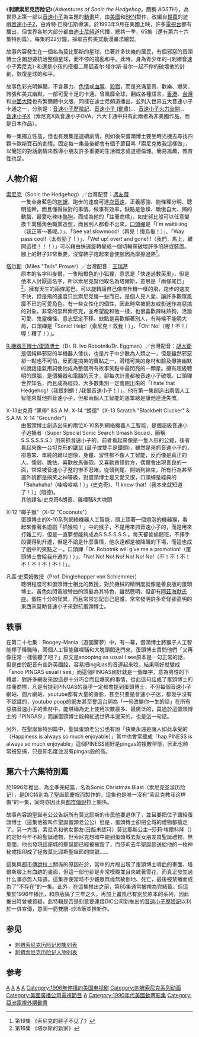 {{Unreferenced|time=2017-03-08T12:27:12+00:00}}
{{noteTA
|T=zh-cn:刺猬索尼克历险记; zh-tw:音速小子歷險記; zh-hk:超音鼠歷險記;
|G1=Games
}}
{{Infobox television
| bgcolour      = #007FFF
| show_name     = 刺猬索尼克历险记
| eng_name      = ''Adventures of Sonic the Hedgehog''
| image         = 
| caption       = 
| show_name_2   = ''AOSTH''
| genre         = [[动画片|动画片]]、[[科幻小品|科幻小品]]、[[喜剧|喜剧]]
| format        = [[电视动画|电视动画]]
| creator       = 
| developer     = 里德·舍尔利<br/>布鲁斯·舍尔利<br/>肯德·巴特伍斯
| writer        = 
| general_director = 
| director      = 肯德·巴特伍斯
| assistance_director = 
| creative_director  = 
| presenter     = 
| starring      = 
| judges        = 
| voices        = {{Link-ko|贾里尔·怀特|잘릴 화이트}}<br/>{{Link-en|隆·约翰·巴里|Long John Baldry}}<br/>{{Link-ja|格里·查克|ゲイリー・チョーク}}<br/>{{Link-ar|伊恩·詹姆斯·柯莱特|إين جيمز كورليت}}<br/>克里斯托弗·斯蒂芬·韦尔奇
| narrated      = 
| country       = {{USA}}
| language      = [[英语|英语]]
| subtitle      = 
| slogan        = 
| num_seasons   = 
| num_episodes  = 
| list_episodes = 
| runtime       = 
| theme_music_composer = 克拉克·噶斯曼
| theme_song    = 
| opentheme     = 
| composer      = 
| lyricist      = 
| singer        = 
| endtheme      = 
| composer_2    = 
| lyricist_2    = 
| singer_2      = 
| interlude     = 
| produce_year  = 
| producer      = 
| co-producer   = 
| program_presenter = 
| supervising_producer = 
| executive_producer = 
| co_exec       = 
<!-- | asst_producer =  -->
| consultant    = 
| story         = 
| story_editor  = 
| editor        = 
| location      = 
| cinematography = 
| camera        = 
| company       = {{Link-en|DIC動畫公司|DIC Entertainment}}<br/>[[世嘉|世嘉]]
| network       = 
| picture_format = 
| audio_format  = 
| first_run     = 


| num_episodes_0 = 65集（外加一特别篇）
| runtime_0     = 22分钟左右
| first_aired   = 
| last_aired    = 
| network_1     = 
| picture_format_1 = 
| audio_format_1 = 
| first_run_1   = 
| num_episodes_1 = 
| runtime_1     = 
| first_aired_1 = 
| last_aired_1  = 
| preceded_by   = 
| followed_by   = [[音速小子_(动画)|音速小子]]
| related       = 
| show_name_zh-cn = 
| show_name_zh-tw = 
| show_name_zh-hk = 
| show_name_zh-sg = 
| website       = http://www.bknkids.com/sonic.shtml
}}
《'''刺猬索尼克历险记'''》（''Adventures of Sonic the Hedgehog''，簡稱 ''AOSTH''），為世界上第一部以[[音速小子|音速小子]]為主題的[[動畫|動畫]]片，由[[美國|美國]]{{Link-en|DIC動畫公司|DIC Entertainment}}和[[BKN|BKN]]製作，改編自[[世嘉|世嘉]]的遊戲[[音速小子2|音速小子2]]，由肯特·巴特伍斯導演。於1993年9月在美國上映，許多[[電視台|電視台]]都有播出，但世界各地大部分都由[[迪士尼頻道|迪士尼頻道]]代播，總共一季，65集（還有第六十六集特別篇），每集約22分鐘，採取古典美式動漫畫法繪製。

故事內容發生在一個名為莫比耶斯的星球，住著許多快樂的居民，有個邪惡的蛋頭博士企圖想要統治整個星球，而不停的搗亂和平。此時，身為青少年的-{刺蝟音速小子索尼克}-和還是小孩的搭檔二尾狐麦尔·塔尔斯·普尔一起不停的破壞他的計劃，恢復星球的和平。

故事色彩光明鮮豔，不含暴力、[[色情|色情]]或[[血腥|血腥]]、[[殺戮|殺戮]]，而是充滿童真、歡樂、爆笑、誇張和美式幽默，一部可愛十足的卡通。曾風靡全球，翻成各種語言，[[香港|香港]]、[[台灣|台灣]]和[[中國大陸|中國大陸]]也有繁簡體中文版，同樣在迪士尼頻道播出，並列入世界五大音速小子卡通之一，分別是：[[音速小子歷險記|音速小子歷險記]]、[[音速小子_(動畫)|音速小子 (動畫)]]、{{Link-en|音速小子顯神通|Sonic Underground}}、[[Sonic_Boom_(動畫)|音速小子火力全開]]、{{Link-en|音速小子OVA|Sonic the Hedgehog: The Movie}}、[[音速小子X|音速小子X]]（索尼克X與音速小子OVA，六大卡通中只有此兩者為非美國作品，而是日本作品）。

每一集獨立性高，但也有幾集是連續劇情，例如後來蛋頭博士要坐時光機去尋找四顆卡歐斯寶石的劇情。固定每一集最後都會有個子節目叫「索尼克教我這樣做」，以簡短的對話劇情來教導小朋友許多重要的生活概念或道德倫理。簡易風趣，教育性也足。

==人物介紹==
{{main|刺猬索尼克历险记人物列表}}
; [[索尼克|索尼克]]（Sonic the Hedgehog）／台灣配音：[[馮友薇|馮友薇]]
: 一隻全身藍色的[[刺蝟|刺蝟]]，跑步的速度可達[[次音速|次音速]]，正義感強、能條理分明、聰明能幹，而且懂得做對的事情。做事有效率，缺點是急躁、驕傲自大、懶的動腦，最愛吃辣味[[熱狗|熱狗]]，而成為他的「註冊商標」。如史努比般可以任意變換千萬種角色職業造型，而且別人都看不出來。[[口頭禪|口頭禪]]是「I'm waitiiiiing（我正等～著呢。）」、「See ya! slowmood!（再見！慢烏龜！）」、「Way pass cool!（太有勁了！）」、「We! up! over! and gone!!!（我們，馬上，離開這裡！！！）」可以藉由快速旋轉變成一個切輪來破壞許多陷阱或裝置。腳上的鞋子非常重要，沒穿鞋子跑起來會使腳因為摩擦過熱<ref>第19集 《索尼克的鞋子不见了》</ref>。

; [[塔尔斯|塔尔斯]]（Miles "Tails" Prower）／台灣配音：[[王瑞芹|王瑞芹]]
: 原本的名字叫麥爾，一隻暗橙色的小狐狸，意思是「快速過數英里」，但是他本人討厭這名字，所以索尼克幫他取名為塔爾斯，意思是「兩條尾巴」<ref>第16集 《塔尔斯的新家》</ref>。擁有天生的兩條尾巴。可以旋轉讓自己像直升機一樣的飛，跑步的速度不快，但是飛的速度只比索尼克慢一些而已，是個人見人愛、讓許多觀眾風靡不已的可愛角色。有一些女性化的個性，因此時常被網友或影迷作為惡搞的對象。非常的崇拜索尼克，並希望能和他一樣，也很喜歡辣味熱狗，活潑可愛、鬼靈機怪、意志堅定不移。缺點是喜歡賴著別人，有時候不能明大局，口頭禪是「Sonic! Help!（索尼克！救我！）」、「Oh! No!（喔！不！/喔！糟了！）」。

; [[艾格曼博士|R·機器王博士/蛋頭博士]]（Dr. R. Ivo Robotnik/Dr. Eggman）／台灣配音：[[胡大衛|胡大衛]]
: 是個純粹邪惡的半機器人傢伙，也是片子中少數為人類之一，但是雖然邪惡卻一點也不可怕，反而是搞笑的賣點之一，滑稽可笑的身材和臉及爆笑幽默的說話語氣用詞使他成為整個所有故事笑點中最閃亮的一顆星。擁有超級聰明的頭腦，是個機器和電腦的天才，卻每次計畫都被音速小子破壞。口頭禪世界知名，而且成為經典、大多數集別一定會跑出來的「I hate that Hedgehog!（我恨刺蝟！/我恨音速小子！）」。他在第一集創造出兩個人工智能來幫他抓音速小子，但那兩個人工智能的愚笨總是讓他連連失敗。

; X-13史克奇 “黑帶” &S.A.M. X-14 “朗德”（X-13 Scratch "Blackbelt Clucker" & S.A.M. X-14 "Grounder"）
: 由蛋頭博士創造出來的兩位X-10系列網絡機器人工智能，是個超級音速小子追捕者（Super Special Sonic Search Smash Squad，簡稱S.S.S.S.S.S.）用來抓音速小子的，前者看起來像是一隻人形的公雞，後者看起來像一台坦克形的鼴鼠 (鼻子或雙手是鑽頭)，雖然是來抓音速小子的，卻愚笨、單純的難以想像，身體、習性都不像人工智能，反而像是真正的人。懦弱、膽怯、喜歡放馬後砲，又喜歡責怪對方，偶爾會出現善良的一面，常常被音速小子整的慘不忍睹。從頭到尾、開始到結束，所有行為甚至連外貌都是搞笑之神等級，對蛋頭博士是又愛又恨，口頭蟬是經典的「Bahahaha!（哇哈哈哈！）」(史克奇)、「I knew that!（我本來就知道了！）」(朗德)。
:其他譯名:史克奇&朗德、雞哩聒&大塊頭

; X-12 “椰子猴”（X-12 "Coconuts"）
: 蛋頭博士的X-10系列網絡機器人工智能，頭上頂著一個燈泡的機器猴，看起來像著名遊戲「抓猴啦！」中的猴子，不是用來抓音速小子的，而是用來打雜工的，但是一直夢想能夠成為S.S.S.S.S.S.。每天都偷偷翹班，不擇手段要得到升遷，但是不論是什麼事情，他永遠都是被降職的下場，而這也成了戲中的笑點之一。口頭禪「Dr. Robotnik will give me a promotion!（蛋頭博士會給我升遷的！）」、「No! No! No! No! No! No! No!（不！不！不！不！不！不！不！）」。

; 凡區·史萊姆教授（Prof. Dinglehopper von Schlemmer）
: 聰明程度可和蛋頭博士相比的教授，對於機械的精明度就像是善良版的蛋頭博士。黃色如閃電般彎曲的頭髮為其特色，雖然聰明，但卻有[[阿茲海默氏症|阿茲海默氏症]]。個性十分的怪異，而且常常忘記自己是誰，常常發明許多奇怪卻高明的東西來幫助音速小子來對抗蛋頭博士。

==轶事==
在第二十七集：Boogey-Mania（遊園驚夢）中，有一幕，蛋頭博士將猴子人工智能椰子降職時，兩個人工智能雞哩聒和大塊頭闖進門來，蛋頭博士責問他們「又再像往常一樣偷聽了吧？」原文是snooping as usual I see原本是一句正常的話，但是由於配音有些許英國腔，容易把ing和as的音連起來唸，結果剛好就變成「snoo PINGAS usual i see」而這個PINGAS剛好就是一個單字，意為男性的下體處，對許多網友來說這是十分巧合而且爆笑的事情，從此這句話成了蛋頭博士的註冊商標，凡是有提到PINGAS的幾乎一定都會提到蛋頭博士，不但每個音速小子網站、圖片網站、youtube都有大量的身影，甚至只要是音速小子迷，都幾乎沒有不認識的，youtube poop的網友甚至譽這台詞為「一句改變你一生的話」在所有惡搞音速小子的素材中，能堪稱為史上使用次數最多、最廣泛的，莫過於這蛋頭博士的「PINGAS!」而讓蛋頭博士能夠紅透世界半邊天的，也是這一句話。

另外，在聖誕節特別篇中，聖誕蛋頭老公公也有說「快樂永遠是讓人如此享受的（Happiness is always so much enjoyable）」其中也會常聽成「hap PINESS is always so much enjoyable」這個PINESS剛好是pingas的複數型態，因此也時常被惡搞，只是知名度並沒有pingas般的高。

==第六十六集特別篇==
於1996年推出，為全季完結篇，名為Sonic Christmas Blast（索尼克圣诞历险记），是DIC特別為了聖誕節慶祝而製作的，這集也是唯一沒有“索尼克教我这样做”的一集，同時亦因此與[[都市傳說|都市傳說]]拉上關係。

故事內容說聖誕老公公告訴所有莫比耶斯的市民他要退休了，並且要把位子讓給蛋頭博士（這集他被叫作聖誕蛋頭老公公）但是，蛋頭博士卻把全城的禮物都搶走了。另一方面，索尼克和他女朋友(日版未認可）莫比耶斯公主─莎莉‧埃爾科隆（{{lang|en|Sally acorn}}）約定好今年不給聖誕禮物，但索尼克想暗中跑到蛋頭城去幫女朋友買聖誕禮物，無意間，他也發現這座城的聖誕節已經被摧毀了，而莎莉去年聖誕節送給他的一枚神秘戒指卻成了拯救莫比耶斯聖誕節的關鍵……


這集與[[都市傳說|都市傳說]]拉上關係的原因在於，當中的片段出現了蛋頭博士噴血的畫面、塔爾斯臉上有血跡的畫面，但這一部份卻是非常模糊並且夾雜著雪花，而真正發生過什么事亦無人知道。這集亦使當時不少觀眾無缘無故倒地、死亡，最後被禁播而成為了“不存在”的一集。此外，在這集推出之前，第65集通常被視為完結篇。但這集於1996年播出，和原版隔了三年之久，再加上畫風已有別於原本的系列，因此推出時曾被質疑，此特輯是否是刻意要連接DIC公司新推出的[[音速小子歷險記|音速小子歷險記]]以利於一併宣傳，意圖一箭雙鵰-炒冷飯並推新作。

==参见==
*[[刺猬索尼克历险记剧集列表|刺猬索尼克历险记剧集列表]]
*[[刺猬索尼克历险记人物列表|刺猬索尼克历险记人物列表]]
{{wikiquote}}

==参考==
<references/>

{{音速小子系列}}

[[Category:1993年作品|A]]
[[Category:美國動畫影集|A]]
[[Category:電子遊戲改編動畫|A]]
[[Category:奇幻電視影集|A]]
[[Category:1996年停播的美国电视剧|Category:1996年停播的美国电视剧]]
[[Category:刺猬索尼克系列动画|Category:刺猬索尼克系列动画]]
[[Category:美國廣播公司電視節目|Category:美國廣播公司電視節目]]
[[Category:網路迷因|A]]
[[Category:1990年代美國動畫影集|Category:1990年代美國動畫影集]]
[[Category:亞洲電視外購動畫|Category:亞洲電視外購動畫]]